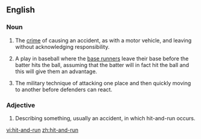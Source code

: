 ==English==

===Noun===
{{en-noun}}
{{wikipedia}}

# {{legal}} The [[crime]] of causing an accident, as with a  motor vehicle, and leaving without acknowledging responsibility.
# {{baseball}} A play in baseball where the [[base runner]]s leave their base before the batter hits the ball, assuming that the batter will in fact hit the ball and this will give them an advantage.
# {{military}} The military technique of attacking one place and then quickly moving to another before defenders can react.

===Adjective===
{{en-adj|-}}

#Describing something, usually an accident, in which hit-and-run occurs.

[[vi:hit-and-run]]
[[zh:hit-and-run]]